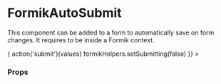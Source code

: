 

<Meta title="Components/Form/FormikAutoSubmit" component={FormikAutoSubmit} />

# FormikAutoSubmit

This component can be added to a form to automatically save on form changes.
It requires to be inside a Formik context.

<Canvas>
  <Story name="Default">
    <Formik
      initialValues={{
        email: '',
      }}
      onSubmit={(values, formikHelpers) => {
        action('submit')(values)
        formikHelpers.setSubmitting(false)
      }}
    >
      <Form>
        <Field name="email" type="email" />
        <FormikAutoSubmit />
      </Form>
    </Formik>
  </Story>
</Canvas>

### Props

<ArgsTable story="Default" />
